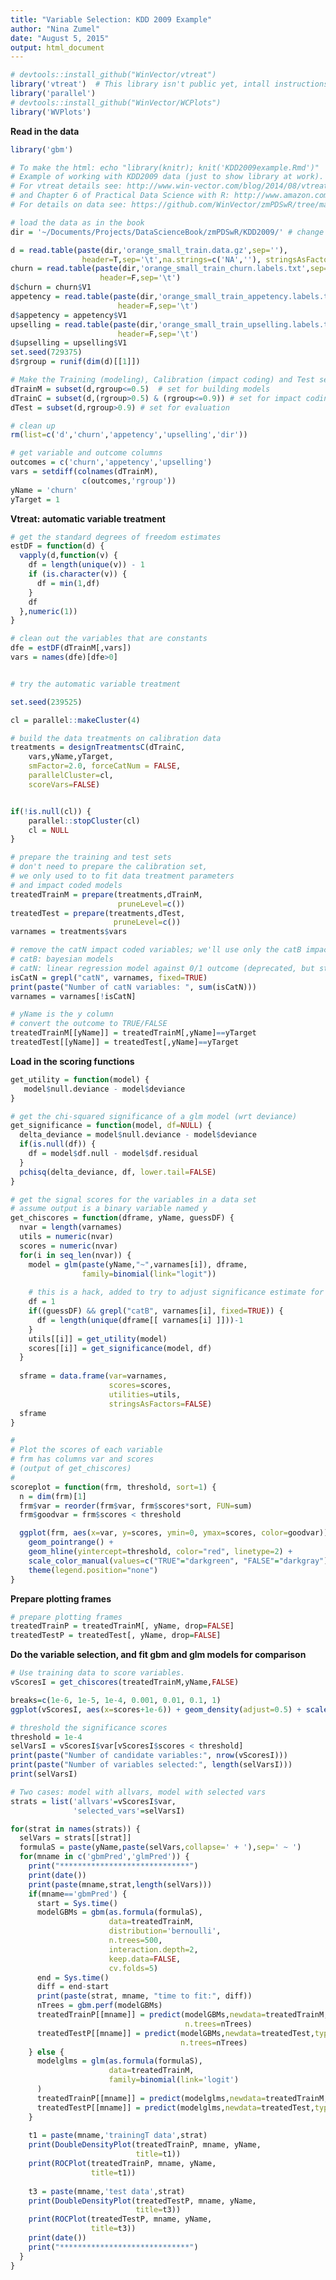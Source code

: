 ```yaml
---
title: "Variable Selection: KDD 2009 Example"
author: "Nina Zumel"
date: "August 5, 2015"
output: html_document
---
```

```r
# devtools::install_github("WinVector/vtreat")
library('vtreat')  # This library isn't public yet, intall instructions: http://www.win-vector.com/blog/2014/08/vtreat-designing-a-package-for-variable-treatment/
library('parallel')
# devtools::install_github("WinVector/WCPlots")
library('WVPlots')

```

**Read in the data**

```r
library('gbm')

# To make the html: echo "library(knitr); knit('KDD2009example.Rmd')" | R --vanilla ; pandoc KDD2009example.md -o KDD2009example.html
# Example of working with KDD2009 data (just to show library at work).
# For vtreat details see: http://www.win-vector.com/blog/2014/08/vtreat-designing-a-package-for-variable-treatment/
# and Chapter 6 of Practical Data Science with R: http://www.amazon.com/Practical-Data-Science/dp/1617291560
# For details on data see: https://github.com/WinVector/zmPDSwR/tree/master/KDD2009

# load the data as in the book
dir = '~/Documents/Projects/DataScienceBook/zmPDSwR/KDD2009/' # change this path to match your directory structure

d = read.table(paste(dir,'orange_small_train.data.gz',sep=''),
                header=T,sep='\t',na.strings=c('NA',''), stringsAsFactors=FALSE)
churn = read.table(paste(dir,'orange_small_train_churn.labels.txt',sep=''),
                    header=F,sep='\t')
d$churn = churn$V1
appetency = read.table(paste(dir,'orange_small_train_appetency.labels.txt',sep=''),
                        header=F,sep='\t')
d$appetency = appetency$V1
upselling = read.table(paste(dir,'orange_small_train_upselling.labels.txt',sep=''),
                        header=F,sep='\t')
d$upselling = upselling$V1
set.seed(729375)
d$rgroup = runif(dim(d)[[1]])

# Make the Training (modeling), Calibration (impact coding) and Test sets
dTrainM = subset(d,rgroup<=0.5)  # set for building models
dTrainC = subset(d,(rgroup>0.5) & (rgroup<=0.9)) # set for impact coding
dTest = subset(d,rgroup>0.9) # set for evaluation

# clean up
rm(list=c('d','churn','appetency','upselling','dir'))

# get variable and outcome columns
outcomes = c('churn','appetency','upselling')
vars = setdiff(colnames(dTrainM),
                c(outcomes,'rgroup'))
yName = 'churn'
yTarget = 1
```

**Vtreat: automatic variable treatment**

```r

# get the standard degrees of freedom estimates
estDF = function(d) {
  vapply(d,function(v) {
    df = length(unique(v)) - 1
    if (is.character(v)) {
      df = min(1,df)
    }
    df
  },numeric(1))
}

# clean out the variables that are constants
dfe = estDF(dTrainM[,vars])
vars = names(dfe)[dfe>0]


# try the automatic variable treatment

set.seed(239525)

cl = parallel::makeCluster(4)

# build the data treatments on calibration data
treatments = designTreatmentsC(dTrainC,
    vars,yName,yTarget,
    smFactor=2.0, forceCatNum = FALSE,
    parallelCluster=cl,
    scoreVars=FALSE)


if(!is.null(cl)) {
    parallel::stopCluster(cl)
    cl = NULL
}

# prepare the training and test sets
# don't need to prepare the calibration set,
# we only used to to fit data treatment parameters
# and impact coded models
treatedTrainM = prepare(treatments,dTrainM,
                        pruneLevel=c())
treatedTest = prepare(treatments,dTest,
                       pruneLevel=c())
varnames = treatments$vars

# remove the catN impact coded variables; we'll use only the catB impact coded variable
# catB: bayesian models
# catN: linear regression model against 0/1 outcome (deprecated, but still there)
isCatN = grepl("catN", varnames, fixed=TRUE)
print(paste("Number of catN variables: ", sum(isCatN)))
varnames = varnames[!isCatN]

# yName is the y column
# convert the outcome to TRUE/FALSE
treatedTrainM[[yName]] = treatedTrainM[,yName]==yTarget
treatedTest[[yName]] = treatedTest[,yName]==yTarget

```

**Load in the scoring functions**

```r

get_utility = function(model) {
   model$null.deviance - model$deviance
}

# get the chi-squared significance of a glm model (wrt deviance)
get_significance = function(model, df=NULL) {
  delta_deviance = model$null.deviance - model$deviance
  if(is.null(df)) {
    df = model$df.null - model$df.residual
  }
  pchisq(delta_deviance, df, lower.tail=FALSE)
}

# get the signal scores for the variables in a data set
# assume output is a binary variable named y
get_chiscores = function(dframe, yName, guessDF) {
  nvar = length(varnames)
  utils = numeric(nvar)
  scores = numeric(nvar)
  for(i in seq_len(nvar)) {
    model = glm(paste(yName,"~",varnames[i]), dframe,
                family=binomial(link="logit"))
    
    # this is a hack, added to try to adjust significance estimate for catB vars
    df = 1
    if((guessDF) && grepl("catB", varnames[i], fixed=TRUE)) {
      df = length(unique(dframe[[ varnames[i] ]]))-1
    }
    utils[[i]] = get_utility(model)
    scores[[i]] = get_significance(model, df)
  }
  
  sframe = data.frame(var=varnames,
                      scores=scores,
                      utilities=utils,
                      stringsAsFactors=FALSE)
  sframe
}

#
# Plot the scores of each variable
# frm has columns var and scores
# (output of get_chiscores)
#
scoreplot = function(frm, threshold, sort=1) {
  n = dim(frm)[1]
  frm$var = reorder(frm$var, frm$scores*sort, FUN=sum)
  frm$goodvar = frm$scores < threshold

  ggplot(frm, aes(x=var, y=scores, ymin=0, ymax=scores, color=goodvar)) +
    geom_pointrange() +
    geom_hline(yintercept=threshold, color="red", linetype=2) +
    scale_color_manual(values=c("TRUE"="darkgreen", "FALSE"="darkgray")) +
    theme(legend.position="none")
}

```

**Prepare plotting frames**

```r
# prepare plotting frames
treatedTrainP = treatedTrainM[, yName, drop=FALSE]
treatedTestP = treatedTest[, yName, drop=FALSE]
```

**Do the variable selection, and fit gbm and glm models for comparison**

```r
# Use training data to score variables.
vScoresI = get_chiscores(treatedTrainM,yName,FALSE) 

breaks=c(1e-6, 1e-5, 1e-4, 0.001, 0.01, 0.1, 1)
ggplot(vScoresI, aes(x=scores+1e-6)) + geom_density(adjust=0.5) + scale_x_log10("scores", breaks=breaks)

# threshold the significance scores
threshold = 1e-4
selVarsI = vScoresI$var[vScoresI$scores < threshold]
print(paste("Number of candidate variables:", nrow(vScoresI)))
print(paste("Number of variables selected:", length(selVarsI)))
print(selVarsI)

# Two cases: model with allvars, model with selected vars
strats = list('allvars'=vScoresI$var,
              'selected_vars'=selVarsI)

for(strat in names(strats)) {
  selVars = strats[[strat]]
  formulaS = paste(yName,paste(selVars,collapse=' + '),sep=' ~ ')
  for(mname in c('gbmPred','glmPred')) {
    print("*****************************")
    print(date())
    print(paste(mname,strat,length(selVars)))
    if(mname=='gbmPred') {
      start = Sys.time()
      modelGBMs = gbm(as.formula(formulaS),
                      data=treatedTrainM,
                      distribution='bernoulli',
                      n.trees=500,
                      interaction.depth=2,
                      keep.data=FALSE,
                      cv.folds=5)
      end = Sys.time()
      diff = end-start
      print(paste(strat, mname, "time to fit:", diff))
      nTrees = gbm.perf(modelGBMs)
      treatedTrainP[[mname]] = predict(modelGBMs,newdata=treatedTrainM,type='response',
                                       n.trees=nTrees) 
      treatedTestP[[mname]] = predict(modelGBMs,newdata=treatedTest,type='response',
                                      n.trees=nTrees)
    } else {
      modelglms = glm(as.formula(formulaS),
                      data=treatedTrainM,
                      family=binomial(link='logit')
      )
      treatedTrainP[[mname]] = predict(modelglms,newdata=treatedTrainM,type='response')
      treatedTestP[[mname]] = predict(modelglms,newdata=treatedTest,type='response')
    }
    
    t1 = paste(mname,'trainingT data',strat)
    print(DoubleDensityPlot(treatedTrainP, mname, yName, 
                            title=t1))
    print(ROCPlot(treatedTrainP, mname, yName, 
                  title=t1))
    
    t3 = paste(mname,'test data',strat)
    print(DoubleDensityPlot(treatedTestP, mname, yName, 
                            title=t3))
    print(ROCPlot(treatedTestP, mname, yName, 
                  title=t3))
    print(date())
    print("*****************************")
  }
}
   
```

